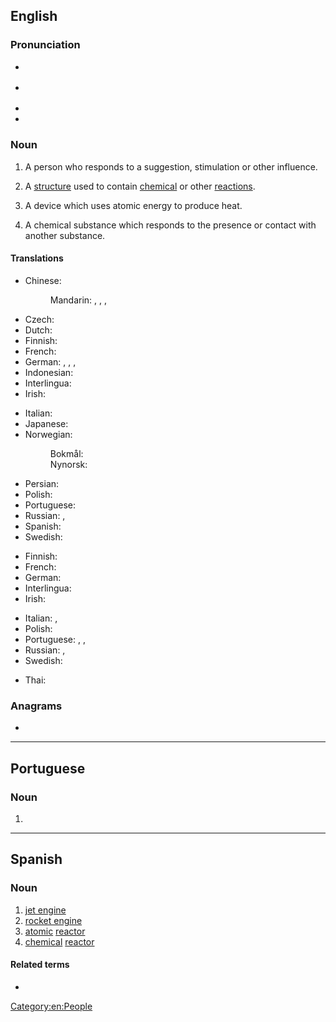 ==English==

===Pronunciation===
* {{a|GA}} {{IPA|/ɹiˈæktɚ/|lang=en}}
* {{a|RP}} {{IPA|/ɹiːˈæktə/|lang=en}}
* {{rhymes|æktə(ɹ)|lang=en}}
* {{homophones|reacter|lang=en}}

===Noun===
{{en-noun}}

# A person who responds to a suggestion, stimulation or other influence.
# {{lb|en|industrial}} A [[structure]] used to contain [[chemical]] or other [[reaction]]s.
# {{lb|en|nuclear physics}} A device which uses atomic energy to produce heat.
# {{lb|en|chemistry}} A chemical substance which responds to the presence or contact with another substance.

====Translations====
{{trans-top|a person who behaves in response to a suggestion, stimulation or some other influence}}
{{trans-mid}}
{{trans-bottom}}

{{trans-top|a device which uses atomic energy to produce heat}}
* Chinese:
*: Mandarin: {{t+|cmn|反應堆|sc=Hani}}, {{t+|cmn|反应堆|tr=fǎnyìngduī|sc=Hani}} {{qualifier|PRC}}, {{t|cmn|反應爐|sc=Hani}}, {{t|cmn|反应炉|tr=fǎnyìnglú|sc=Hani}} {{qualifier|Taiwan}}
* Czech: {{t|cs|reaktor|m}}
* Dutch: {{t+|nl|reactor}}
* Finnish: {{t+|fi|reaktori}}
* French: {{t+|fr|réacteur}}
* German: {{t+|de|Reaktor|m}}, {{t+|de|Atomreaktor|m}}, {{t+|de|Meiler|m}}, {{t+|de|Atommeiler|m}}
* Indonesian: {{t+|id|reaktor}}
* Interlingua: {{t|ia|reactor}}
* Irish: {{t|ga|imoibreoir|m}}
{{trans-mid}}
* Italian: {{t|it|reattore nucleare|m}}
* Japanese: {{t|ja|原子炉|tr=げんしろ, genshiro|sc=Jpan}}
* Norwegian:
*: Bokmål: {{t|nb|reaktor|m}}
*: Nynorsk: {{t|nn|reaktor|m}}
* Persian: {{t+|fa|رآکتور|tr=reâktor|sc=fa-Arab}}
* Polish: {{t+|pl|reaktor}}
* Portuguese: {{t+|pt|reator|m}}
* Russian: {{t|ru|[[я́дерный]] [[реа́ктор]]|m}}, {{t+|ru|реа́ктор|m}}
* Spanish: {{t|es|reactor|m}}
* Swedish: {{t+|sv|reaktor|c}}
{{trans-bottom}}

{{trans-top|a chemical substance which responds to the presence or contact with another substance}}
* Finnish: {{t+|fi|reaktori}}
* French: {{t+|fr|réactif|m}}
* German: {{t+|de|Reagenz|n}}
* Interlingua: {{t|ia|reagente}}
* Irish: {{t|ga|imoibreoir|m}}
{{trans-mid}}
* Italian: {{t+|it|reattivo|m}}, {{t+|it|reagente|m}}
* Polish: {{t+|pl|reagent|m}}
* Portuguese: {{t+|pt|reagente|m}}, {{t|pt|reactivo|m}} {{qualifier|Portugal}}, {{t+|pt|reativo|m}}
* Russian: {{t+|ru|реаге́нт|m}}, {{t+|ru|реакти́в|m}}
* Swedish: {{t|sv|reagent|c}}
{{trans-bottom}}

{{checktrans-top}}
* Thai: {{t-check|th|เตาปฏิกรณ์}}
{{trans-mid}}
{{trans-bottom}}

===Anagrams===
* {{anagrams|en|a=aceorrt|Carreto|Cerrato|Creator|acroter|creator}}

[[Category:en:People]]

----

==Portuguese==

===Noun===
{{pt-noun|m|es}}

# {{pt-superseded-silent-letter-1990|reator}}

----

==Spanish==

===Noun===
{{es-noun|m|reactores}}

# [[jet engine]]
# [[rocket engine]]
# [[atomic]] [[#English|reactor]]
# [[chemical]] [[#English|reactor]]

====Related terms====
* {{l|es|reacción}}